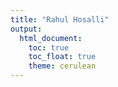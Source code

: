 ```yaml
---
title: "Rahul Hosalli"
output: 
  html_document:
    toc: true
    toc_float: true
    theme: cerulean
---
```


# 
